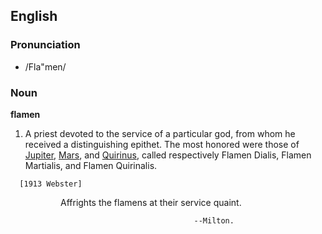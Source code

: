 ==English==

===Pronunciation===
*/Fla"men/

===Noun===
'''flamen'''

#A priest devoted to the service of a particular god, from whom he received a distinguishing epithet. The most honored were those of [[Jupiter]], [[Mars]], and [[Quirinus]], called respectively Flamen Dialis, Flamen Martialis, and Flamen Quirinalis.
   [1913 Webster]

::Affrights the flamens at their service quaint.
                                          --Milton.